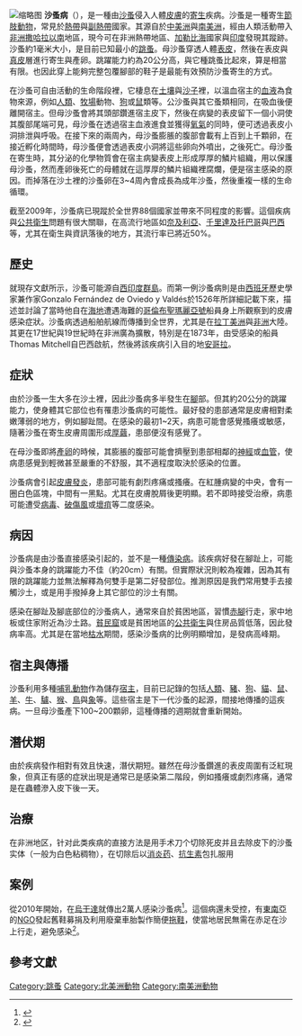 {{Refimprove|time=2016-07-08T22:58:57+00:00}}
[[File:Tungiasis.jpg|缩略图]]
'''沙蚤病'''（{{lang-en|Tungiasis}}），是一種由[[沙蚤|沙蚤]]侵入人體[[皮膚|皮膚]]的[[寄生|寄生]]疾病。沙蚤是一種寄生[[節肢動物|節肢動物]]，常見於[[熱帶|熱帶]]與[[副熱帶|副熱帶]]國家。其源自於[[中美洲|中美洲]]與[[南美洲|南美洲]]，經由人類活動帶入[[非洲撒哈拉以南|非洲撒哈拉以南]]地區，現今可在非洲熱帶地區、[[加勒比海|加勒比海]]國家與[[印度|印度]]發現其蹤跡。沙蚤約1毫米大小，是目前已知最小的[[跳蚤|跳蚤]]。母沙蚤穿透人體[[表皮|表皮]]，然後在表皮與[[真皮|真皮]]層進行寄生與產卵。跳躍能力約為20公分高，與它種跳蚤比起來，算是相當有限。也因此穿上能夠完整包覆腳部的鞋子是最能有效預防沙蚤寄生的方式。

在沙蚤可自由活動的生命階段裡，它棲息在[[土壤|土壤]]與[[沙子|沙子]]裡，以溫血宿主的[[血液|血液]]為食物來源，例如[[人類|人類]]、[[牧場|牧場]]動物、[[狗|狗]]或[[鼠|鼠]]類等。公沙蚤與其它蚤類相同，在吸血後便離開宿主。但母沙蚤會將其頭部鑽進宿主皮下，然後在病變的表皮留下一個小洞使其腹部尾端可見，母沙蚤在透過宿主血液進食並獲得[[氧氣|氧氣]]的同時，便可透過表皮小洞排泄與呼吸。在接下來的兩周內，母沙蚤膨脹的腹部會載有上百到上千顆卵，在接近孵化時間時，母沙蚤便會透過表皮小洞將這些卵向外噴出，之後死亡。母沙蚤在寄生時，其分泌的化學物質會在宿主病變表皮上形成厚厚的鱗片組織，用以保護母沙蚤，然而產卵後死亡的母體就在這厚厚的鱗片組織裡腐爛，便是宿主感染的原因。而掉落在沙土裡的沙蚤卵在3~4周內會成長為成年沙蚤，然後重複一樣的生命循環。

截至2009年，沙蚤病已現蹤於全世界88個國家並帶來不同程度的影響。這個疾病與[[公共衛生|公共衛生]]問題有很大關聯，在高流行地區如[[奈及利亞|奈及利亞]]、[[千里達及托巴哥|千里達及托巴哥]]與[[巴西|巴西]]等，尤其在衛生與資訊落後的地方，其流行率已將近50%。

==歷史==
就現存文獻所示，沙蚤可能源自[[西印度群島|西印度群島]]。而第一例沙蚤病則是由[[西班牙|西班牙]]歷史學家兼作家Gonzalo Fernández de Oviedo y Valdés於1526年所詳細記載下來，描述並討論了當時他自在[[海地|海地]]遭遇海難的[[哥倫布聖瑪麗亞號|哥倫布聖瑪麗亞號]]船員身上所觀察到的皮膚感染症狀。沙蚤病透過船舶航線而傳播到全世界，尤其是在[[拉丁美洲|拉丁美洲]]與[[非洲|非洲]]大陸。其更在17世紀與19世紀時在非洲廣為擴散，特別是在1873年，由受感染的船員Thomas Mitchell自巴西啟航，然後將該疾病引入目的地[[安哥拉|安哥拉]]。

== 症狀 ==
由於沙蚤一生大多在沙土裡，因此沙蚤病多半發生在[[腳|腳]]部。但其約20公分的跳躍能力，使身體其它部位也有罹患沙蚤病的可能性。最好發的患部通常是皮膚相對柔嫩薄弱的地方，例如腳趾間。在感染的最初1~2天，病患可能會感覺搔癢或敏感，隨著沙蚤在寄生皮膚周圍形成[[厚繭|厚繭]]，患部便沒有感覺了。

在母沙蚤即將[[產卵|產卵]]的時候，其膨脹的腹部可能會擠壓到患部相鄰的[[神經|神經]]或[[血管|血管]]，使病患感覺到輕微甚至嚴重的不舒服，其不適程度取決於感染的位置。

沙蚤病會引起[[皮膚|皮膚]][[發炎|發炎]]，患部可能有劇烈疼痛或搔癢。在紅腫病變的中央，會有一圈白色區塊，中間有一黑點。尤其在皮膚脫屑後更明顯。若不即時接受治療，病患可能遭受[[病毒|病毒]]、[[破傷風|破傷風]]或[[壞疽|壞疽]]等二度感染。

==病因==
沙蚤病是由沙蚤直接感染引起的，並不是一種[[傳染病|傳染病]]。該疾病好發在腳趾上，可能與沙蚤本身的跳躍能力不佳（約20cm）有關。但實際狀況則較為複雜，因為其有限的跳躍能力並無法解釋為何雙手是第二好發部位。推測原因是我們常用雙手去接觸沙土，或是用手撥掉身上其它部位的沙土有關。

感染在腳趾及腳底部位的沙蚤病人，通常來自於貧困地區，習慣[[赤腳|赤腳]]行走，家中地板或住家附近為沙土路。[[貧民窟|貧民窟]]或是貧困地區的[[公共衛生|公共衛生]]與住房品質低落，因此發病率高。尤其是在當地[[枯水|枯水]]期間，感染沙蚤病的比例明顯增加，是發病高峰期。

==宿主與傳播==
沙蚤利用多種[[哺乳動物|哺乳動物]]作為儲存[[宿主|宿主]]，目前已記錄的包括[[人類|人類]]、[[豬|豬]]、[[狗|狗]]、[[貓|貓]]、[[鼠|鼠]]、[[羊|羊]]、[[牛|牛]]、[[驢|驢]]、[[猴|猴]]、[[鳥|鳥]]與[[象|象]]等。這些宿主是下一代沙蚤的起源，間接地傳播的這疾病。一旦母沙蚤產下100~200顆卵，這種傳播的週期就會重新開始。

==潛伏期==
由於疾病發作相對有效且快速，潛伏期短。雖然在母沙蚤鑽進的表皮周圍有泛紅現象，但真正有感的症狀出現是通常已是感染第二階段，例如搔癢或劇烈疼痛，通常是在蟲體滲入皮下後一天。

==治療==
在非洲地区，针对此类疾病的直接方法是用手术刀个切除死皮并且去除皮下的沙蚤实体（一般为白色粘稠物），在切除后以[[消炎药|消炎药]]、[[抗生素|抗生素]]包扎服用

== 案例 ==
從2010年開始，在[[烏干達|烏干達]]就傳出2萬人感染沙蚤病<ref>{{cite web |title=烏國2萬人 染沙蚤病 |url=http://www.appledaily.com.tw/appledaily/article/international/20101024/32909388/ |publisher=[[蘋果日報|蘋果日報]] |date=2010-10-24 |accessdate=2013-05-04 |archive-date=2013-08-02 |archive-url=https://web.archive.org/web/20130802104305/http://www.appledaily.com.tw/appledaily/article/international/20101024/32909388 |dead-url=no }}</ref>。這個病{{asof|2017|4}}還未受控，有[[東南亞|東南亞]]的[[NGO|NGO]]發起舊鞋募捐及利用廢棄車胎製作簡便[[拖鞋|拖鞋]]，使當地居民無需在赤足在沙上行走，避免感染<ref>{{cite news |url=http://www.chinapress.com.my/?p=943130 |title=東非沙蚤病橫行 沒穿鞋 蟲蟲侵人體奪命 |publisher=中国報 |location=馬來西亞 |date=2017-04-19 |accessdate=2017-04-23 |language=zh |archive-date=2017-04-22 |archive-url=https://web.archive.org/web/20170422130025/http://www.chinapress.com.my/?p=943130 |dead-url=no }}</ref>。

==參考文獻==
<references/>

[[Category:跳蚤|Category:跳蚤]]
[[Category:北美洲動物|Category:北美洲動物]]
[[Category:南美洲動物|Category:南美洲動物]]